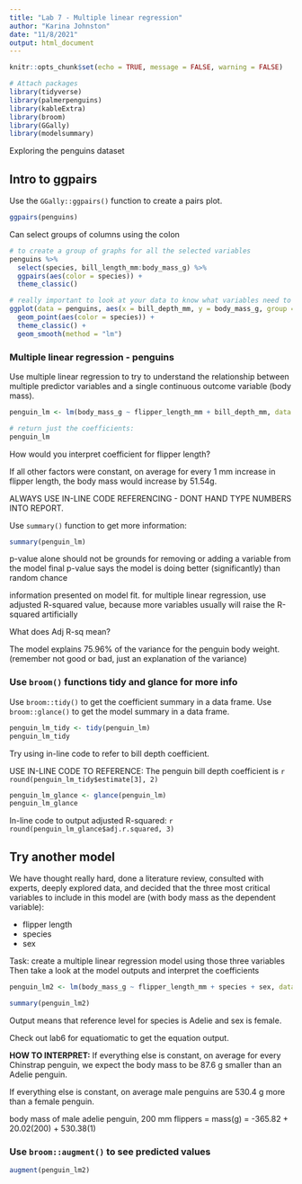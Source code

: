 ```yaml
---
title: "Lab 7 - Multiple linear regression"
author: "Karina Johnston"
date: "11/8/2021"
output: html_document
---
```


```r
knitr::opts_chunk$set(echo = TRUE, message = FALSE, warning = FALSE)

# Attach packages
library(tidyverse)
library(palmerpenguins)
library(kableExtra)
library(broom)
library(GGally)
library(modelsummary)
```

Exploring the penguins dataset

## Intro to ggpairs

Use the `GGally::ggpairs()` function to create a pairs plot.

```r
ggpairs(penguins)
```

Can select groups of columns using the colon

```r
# to create a group of graphs for all the selected variables
penguins %>% 
  select(species, bill_length_mm:body_mass_g) %>% 
  ggpairs(aes(color = species)) +
  theme_classic()

# really important to look at your data to know what variables need to be included
ggplot(data = penguins, aes(x = bill_depth_mm, y = body_mass_g, group = species)) +
  geom_point(aes(color = species)) +
  theme_classic() +
  geom_smooth(method = "lm")
```

### Multiple linear regression - penguins

Use multiple linear regression to try to understand the relationship between multiple predictor variables and a single continuous outcome variable (body mass). 

```r
penguin_lm <- lm(body_mass_g ~ flipper_length_mm + bill_depth_mm, data = penguins)

# return just the coefficients:
penguin_lm
```

How would you interpret coefficient for flipper length?

If all other factors were constant, on average for every 1 mm increase in flipper length, the body mass would increase by 51.54g. 

ALWAYS USE IN-LINE CODE REFERENCING - DONT HAND TYPE NUMBERS INTO REPORT.

Use `summary()` function to get more information:

```r
summary(penguin_lm)
```

p-value alone should not be grounds for removing or adding a variable from the model
final p-value says the model is doing better (significantly) than random chance

information presented on model fit. for multiple linear regression, use adjusted R-squared value, because more variables usually will raise the R-squared artificially

What does Adj R-sq mean?

The model explains 75.96% of the variance for the penguin body weight. (remember not good or bad, just an explanation of the variance) 

### Use `broom()` functions tidy and glance for more info

Use `broom::tidy()` to get the coefficient summary in a data frame.
Use `broom::glance()` to get the model summary in a data frame.

```r
penguin_lm_tidy <- tidy(penguin_lm)
penguin_lm_tidy
```

Try using in-line code to refer to bill depth coefficient.

USE IN-LINE CODE TO REFERENCE:
The penguin bill depth coefficient is `r round(penguin_lm_tidy$estimate[3], 2)` 


```r
penguin_lm_glance <- glance(penguin_lm)
penguin_lm_glance
```

In-line code to output adjusted R-squared:
`r round(penguin_lm_glance$adj.r.squared, 3)`

## Try another model

We have thought really hard, done a literature review, consulted with experts, deeply explored data, and decided that the three most critical variables to include in this model are (with body mass as the dependent variable):

- flipper length
- species
- sex

Task: create a multiple linear regression model using those three variables
Then take a look at the model outputs and interpret the coefficients

```r
penguin_lm2 <- lm(body_mass_g ~ flipper_length_mm + species + sex, data = penguins)

summary(penguin_lm2)
```

Output means that reference level for species is Adelie and sex is female. 

Check out lab6 for equatiomatic to get the equation output.

**HOW TO INTERPRET:**
If everything else is constant, on average for every Chinstrap penguin, we expect the body mass to be 87.6 g smaller than an Adelie penguin. 

If everything else is constant, on average male penguins are 530.4 g more than a female penguin.

body mass of male adelie penguin, 200 mm flippers = 
mass(g) = -365.82 + 20.02(200) + 530.38(1)

### Use `broom::augment()` to see predicted values

```r
augment(penguin_lm2)

```



